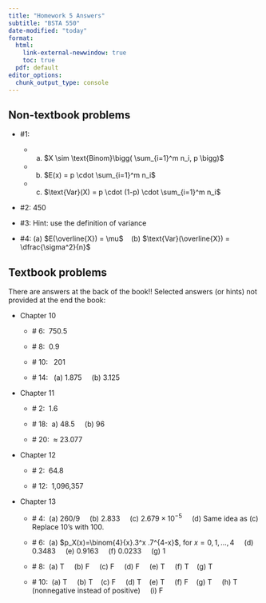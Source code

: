 ```yaml
---
title: "Homework 5 Answers"
subtitle: "BSTA 550"
date-modified: "today"
format: 
  html: 
    link-external-newwindow: true
    toc: true
  pdf: default 
editor_options: 
  chunk_output_type: console
---
```


## Non-textbook problems

-   #1:  
    
    - (a) $X \sim \text{Binom}\bigg( \sum_{i=1}^m n_i, p \bigg)$
    
    - (b) $E(x) = p \cdot \sum_{i=1}^m n_i$
    
    - (c) $\text{Var}(X) = p \cdot (1-p) \cdot \sum_{i=1}^m n_i$


-   #2: 450


-   #3: Hint: use the definition of variance

-   #4: (a) $E(\overline{X}) = \mu$    (b) $\text{Var}(\overline{X}) = \dfrac{\sigma^2}{n}$

## Textbook problems

There are answers at the back of the book!! Selected answers (or hints) not provided at the end the book:

-   Chapter 10

    -   \# 6:  750.5

    -   \# 8:  0.9

    -   \# 10:   201

    -   \# 14:   (a) 1.875     (b) 3.125     

-   Chapter 11

    -   \# 2:  1.6

    -   \# 18:  a) 48.5     (b) 96     

    -   \# 20:  $\approx$ 23.077
    
-   Chapter 12

    -   \# 2:  64.8

    -   \# 12:  1,096,357

-   Chapter 13

    -   \# 4:  (a) 260/9     (b) 2.833     (c) $2.679\times 10^{-5}$     (d) Same idea as (c) Replace 10's with 100.     

    -   \# 6:  (a) $p_X(x)=\binom{4}{x}.3^x .7^{4-x}$, for $x=0,1,\ldots,4$     (d) 0.3483     (e) 0.9163     (f) 0.0233     (g) 1

    -   \# 8:  (a) T     (b) F     (c) F     (d) F     (e) T     (f) T    (g) T

    -   \# 10:  (a) T     (b) T    (c) F     (d) T    (e) T     (f) F    (g) T     (h) T (nonnegative instead of positive)     (i) F
